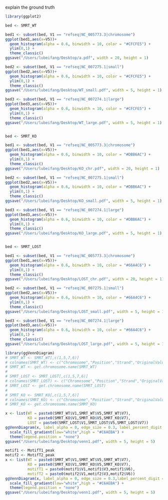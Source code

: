 explain the ground truth
```R
library(ggplot2)

bed <- SMRT_WT

bed1 <- subset(bed, V1 == "refseq|NC_005773.3|chromosome")
ggplot(bed1,aes(x=V5))+
  geom_histogram(alpha = 0.6, binwidth = 10, color = "#CFCFE5") +
  ylim(0,1) +
  theme_classic()
ggsave("/Users/lubeifang/Desktop/a.pdf", width = 20, height = 1)

bed2 <- subset(bed, V1 == "refseq|NC_007275.1|small")
ggplot(bed2,aes(x=V5))+
  geom_histogram(alpha = 0.6, binwidth = 10, color = "#CFCFE5") +
  ylim(0,1) +
  theme_classic()
ggsave("/Users/lubeifang/Desktop/WT_small.pdf", width = 5, height = 1)

bed3 <- subset(bed, V1 == "refseq|NC_007274.1|large")
ggplot(bed3,aes(x=V5))+
  geom_histogram(alpha = 0.6, binwidth = 10, color = "#CFCFE5") +
  ylim(0,1) +
  theme_classic()
ggsave("/Users/lubeifang/Desktop/WT_large.pdf", width = 5, height = 1)


bed <- SMRT_KO

bed1 <- subset(bed, V1 == "refseq|NC_005773.3|chromosome")
ggplot(bed1,aes(x=V5))+
  geom_histogram(alpha = 0.6, binwidth = 10, color = "#DBB6AC") +
  ylim(0,1) +
  theme_classic()
ggsave("/Users/lubeifang/Desktop/KO_chr.pdf", width = 20, height = 1)

bed2 <- subset(bed, V1 == "refseq|NC_007275.1|small")
ggplot(bed2,aes(x=V5))+
  geom_histogram(alpha = 0.6, binwidth = 10, color = "#DBB6AC") +
  ylim(0,1) +
  theme_classic()
ggsave("/Users/lubeifang/Desktop/KO_small.pdf", width = 5, height = 1)

bed3 <- subset(bed, V1 == "refseq|NC_007274.1|large")
ggplot(bed3,aes(x=V5))+
  geom_histogram(alpha = 0.6, binwidth = 10, color = "#DBB6AC") +
  ylim(0,1) +
  theme_classic()
ggsave("/Users/lubeifang/Desktop/KO_large.pdf", width = 5, height = 1)


bed <- SMRT_LOST

bed1 <- subset(bed, V1 == "refseq|NC_005773.3|chromosome")
ggplot(bed1,aes(x=V5))+
  geom_histogram(alpha = 0.6, binwidth = 10, color = "#66A4C6") +
  ylim(0,1) +
  theme_classic()
ggsave("/Users/lubeifang/Desktop/LOST_chr.pdf", width = 20, height = 1)

bed2 <- subset(bed, V1 == "refseq|NC_007275.1|small")
ggplot(bed2,aes(x=V5))+
  geom_histogram(alpha = 0.6, binwidth = 10, color = "#66A4C6") +
  ylim(0,1) +
  theme_classic()
ggsave("/Users/lubeifang/Desktop/LOST_small.pdf", width = 5, height = 1)

bed3 <- subset(bed, V1 == "refseq|NC_007274.1|large")
ggplot(bed3,aes(x=V5))+
  geom_histogram(alpha = 0.6, binwidth = 10, color = "#66A4C6") +
  ylim(0,1) +
  theme_classic()
ggsave("/Users/lubeifang/Desktop/LOST_large.pdf", width = 5, height = 1)

```


```R
library(ggVennDiagram)
# SMRT_WT <- SMRT_WT[,c(1,5,7,6)]
# colnames(SMRT_WT) <- c("Chromosome","Position","Strand","OriginalValue")
# SMRT_WT <- get.chromosome.name(SMRT_WT)
# 
# SMRT_LOST <- SMRT_LOST[,c(1,5,7,6)]
# colnames(SMRT_LOST) <- c("Chromosome","Position","Strand","OriginalValue")
# SMRT_LOST <- get.chromosome.name(SMRT_LOST)
# 
# SMRT_KO <- SMRT_KO[,c(1,5,7,6)]
# colnames(SMRT_KO) <- c("Chromosome","Position","Strand","OriginalValue")
# SMRT_KO <- get.chromosome.name(SMRT_KO)

x <- list(WT = paste0(SMRT_WT$V1,SMRT_WT$V5,SMRT_WT$V7),
          KO = paste0(SMRT_KO$V1,SMRT_KO$V5,SMRT_KO$V7),
          LOST = paste0(SMRT_LOST$V1,SMRT_LOST$V5,SMRT_LOST$V7))
ggVennDiagram(x, label_alpha = 0, edge_size = 0.3, label_percent_digit = 2) +
  scale_fill_gradient(low="white",high = "#C6AEBA") +
  theme(legend.position = "none")
ggsave("/Users/lubeifang/Desktop/venn1.pdf", width = 5, height = 5)

motif1 <- MotifT1_peak
motif2 <- MotifT2_peak
x <- list(WT = paste0(SMRT_WT$V1,SMRT_WT$V5,SMRT_WT$V7),
          KO = paste0(SMRT_KO$V1,SMRT_KO$V5,SMRT_KO$V7),
          motifT1 = paste0(motif1$V1,motif1$V3,motif1$V6),
          motifT2 = paste0(motif2$V1,motif2$V3,motif2$V6))
ggVennDiagram(x, label_alpha = 0, edge_size = 0.3,label_percent_digit = 2) +
  scale_fill_gradient(low="white",high = "#C6AEBA") +
  theme(legend.position = "none")
ggsave("/Users/lubeifang/Desktop/venn1.pdf", width = 5, height = 5)

```

